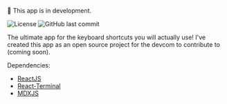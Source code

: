 🚀 This app is in development.

![License](https://img.shields.io/github/license/tgifelix/shortcutspace?style=for-the-badge)
![GitHub last commit](https://img.shields.io/github/last-commit/tgifelix/shortcutspace?style=for-the-badge)

The ultimate app for the keyboard shortcuts you will actually use! I've created this app as an open source project for the devcom to contribute to (coming soon).

Dependencies:
- [ReactJS](https://reactjs.org)
- [React-Terminal](https://github.com/bony2023/react-terminal)
- [MDXJS](https://mdxjs.com)
